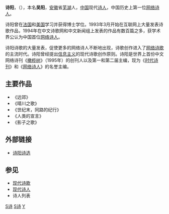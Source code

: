 {{BLP unsourced}}
'''诗阳'''，（{{bd|1963年}}），本名'''吴阳'''，[[安徽|安徽]]省[[芜湖|芜湖]]人，[[中国|中国]]现代[[诗人|诗人]]，中国历史上第一位[[网络诗人|网络诗人]]。

诗阳曾在[[法国|法国]]和[[美国|美国]]学习并获得博士学位。1993年3月开始在互联网上大量发表诗歌作品，1994年在中文诗歌网和中文新闻组上发表的作品有数百篇之多，获学术界公认为中国首位[[网络诗人|网络诗人]]。

诗阳诗歌的大量发表，促使更多的网络诗人不断地出现，诗歌创作进入了[[网络诗歌|网络诗歌]]的主流时代。诗阳曾经提出[[信息主义|信息主义]]的现代诗歌创作原则。诗阳是世界上首份中文网络诗刊《[[橄榄树|橄榄树]]》（1995年）的创刊人以及第一和第二届主编，现为《[[时代诗刊|时代诗刊]]》和《[[网络诗人_(诗刊)|网络诗人]]》的名誉主编。

==主要作品==
*《远郊》
*《晴川之歌》
*《世纪末，同路的纪行》
*《人类的宣言》
*《影子之歌》

==外部链接==
*[https://web.archive.org/web/20070311053119/http://sgdq.ifastnet.com/shiyang.htm 诗阳诗选]

==参见==
*[[现代诗歌|现代诗歌]]
*[[现代诗人|现代诗人]]
*诗人列表
{{wikisource}}

[[Category:中华人民共和国新诗作家|S诗]]
[[Category:芜湖人|S诗]]
[[Category:吴姓|Y]]